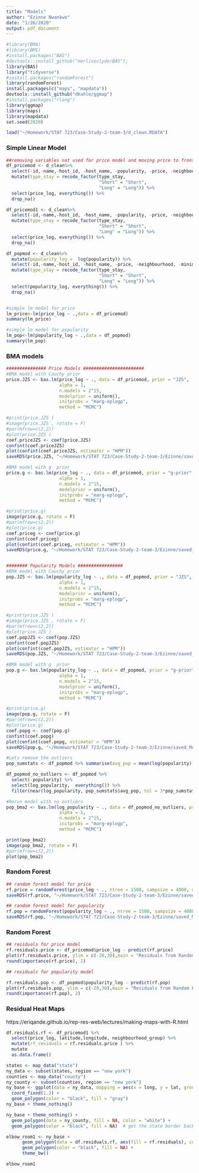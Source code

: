```yaml
---
title: "Models"
author: "Ezinne Nwankwo"
date: "1/26/2020"
output: pdf_document
---
```


```r

#library(BMA)
#library(BMS)
#install.packages("BAS")
#devtools::install_github("merliseclyde/BAS");
library(BAS)
library("tidyverse")
#install.packages("randomForest")
library(randomForest)
install.packages(c("maps", "mapdata"))
devtools::install_github("dkahle/ggmap")
#install.packages("rlang")
library(ggmap)
library(maps)
library(mapdata)
set.seed(2020)

```


```r
load("~/Homework/STAT 723/Case-Study-2-team-3/d_clean.RDATA")
```

### Simple Linear Model 

```r
##removing variables not used for price model and moving price to front of dataframe
df_pricemod <- d_clean%>% 
  select(-id,-name,-host_id, -host_name, -popularity, -price, -neighbourhood, -latitude, -longitude, -minimum_nights, -days_since_last, -dist_closest_metro) %>% 
  mutate(type_stay = recode_factor(type_stay, 
                                   "Short" = "Short", 
                                   "Long" = "Long")) %>% 
  select(price_log, everything()) %>% 
  drop_na()

df_pricemod1 <- d_clean%>% 
  select(-id,-name,-host_id, -host_name, -popularity, -price, -neighbourhood, -minimum_nights, -days_since_last, -dist_closest_metro) %>% 
  mutate(type_stay = recode_factor(type_stay, 
                                   "Short" = "Short", 
                                   "Long" = "Long")) %>% 
  select(price_log, everything()) %>% 
  drop_na()

df_popmod <- d_clean%>% 
  mutate(popularity_log =  log(popularity)) %>% 
  select(-id,-name,-host_id, -host_name, -price, -neighbourhood, -minimum_nights, -days_since_last, -dist_closest_metro, -price_log, -popularity) %>% 
  mutate(type_stay = recode_factor(type_stay, 
                                   "Short" = "Short", 
                                   "Long" = "Long")) %>% 
  select(popularity_log, everything()) %>% 
  drop_na()


#simple lm model for price
lm_price<-lm(price_log ~ .,data = df_pricemod)
summary(lm_price)

#simple lm model for popularity
lm_pop<-lm(popularity_log ~ .,data = df_popmod)
summary(lm_pop)

```

### BMA models

```r
############### Price Models #######################
#BMA model with Cauchy prior
price.JZS <- bas.lm(price_log ~ ., data = df_pricemod, prior = "JZS", 
                    alpha = 1, 
                    n.models = 2^15,
                    modelprior = uniform(),
                    initprobs = "marg-eplogp",
                    method = "MCMC")

#print(price.JZS )
#image(price.JZS , rotate = F)
#par(mfrow=c(2,2))
#plot(price.JZS )
coef.priceJZS <- coef(price.JZS)
confint(coef.priceJZS)
plot(confint(coef.priceJZS, estimator = "HPM"))
saveRDS(price.JZS, "~/Homework/STAT 723/Case-Study-2-team-3/Ezinne/saved_Models/price_bma_JZS.rds")

#BMA model with g  prior
price.g <- bas.lm(price_log ~ ., data = df_pricemod, prior = "g-prior", 
                    alpha = 1, 
                    n.models = 2^15,
                    modelprior = uniform(),
                    initprobs = "marg-eplogp",
                    method = "MCMC")

#print(price.g)
image(price.g, rotate = F)
#par(mfrow=c(2,2))
#plot(price.g)
coef.priceg <- coef(price.g)
confint(coef.priceg)
plot(confint(coef.priceg, estimator = "HPM"))
saveRDS(price.g, "~/Homework/STAT 723/Case-Study-2-team-3/Ezinne/saved_Models/price_bma_g.rds")


######## Popularity Models #################
#BMA model with Cauchy prior
pop.JZS <- bas.lm(popularity_log ~ ., data = df_popmod, prior = "JZS", 
                    alpha = 1, 
                    n.models = 2^15,
                    modelprior = uniform(),
                    initprobs = "marg-eplogp",
                    method = "MCMC")

#print(price.JZS )
#image(price.JZS , rotate = F)
#par(mfrow=c(2,2))
#plot(price.JZS )
coef.popJZS <- coef(pop.JZS)
confint(coef.popJZS)
plot(confint(coef.popJZS, estimator = "HPM"))
saveRDS(pop.JZS, "~/Homework/STAT 723/Case-Study-2-team-3/Ezinne/saved_Models/pop_bma_JZS.rds")

#BMA model with g  prior
pop.g <- bas.lm(popularity_log ~ ., data = df_popmod, prior = "g-prior", 
                    alpha = 1, 
                    n.models = 2^15,
                    modelprior = uniform(),
                    initprobs = "marg-eplogp",
                    method = "MCMC")

#print(price.g)
image(pop.g, rotate = F)
#par(mfrow=c(2,2))
#plot(price.g)
coef.popg <- coef(pop.g)
confint(coef.popg)
plot(confint(coef.popg, estimator = "HPM"))
saveRDS(pop.g, "~/Homework/STAT 723/Case-Study-2-team-3/Ezinne/saved_Models/pop_bma_g.rds")

#Lets remove the outliers
pop_sumstats <- df_popmod %>% summarise(avg_pop = mean(log(popularity)), sd_pop = sd(log(popularity)), min_pop = min(log(popularity)), max_pop = max(log(popularity)))

df_popmod_no_outliers <- df_popmod %>% 
  select(-popularity) %>% 
  select(log_popularity,  everything()) %>% 
  filter(near(log_popularity, pop_sumstats$avg_pop, tol = 3*pop_sumstats$sd_pop))

#Rerun model with no outliers
pop_bma2 <- bas.lm(log_popularity ~ ., data = df_popmod_no_outliers, prior = "JZS", 
                    alpha = 1, 
                    n.models = 2^15,
                    initprobs = "marg-eplogp",
                    method = "MCMC")

print(pop_bma2)
image(pop_bma2, rotate = F)
#par(mfrow=c(2,2))
plot(pop_bma2)

```


### Random Forest 

```r

## random forest model for price
rf.price = randomForest(price_log ~ ., ntree = 1500, sampsize = 4000, data = df_pricemod, do.trace = 100)
saveRDS(rf.price, "~/Homework/STAT 723/Case-Study-2-team-3/Ezinne/saved_Models/price_rf.rds")

## random forest model for popularity
rf.pop = randomForest(popularity_log ~ ., ntree = 1500, sampsize = 4000, data = df_popmod, do.trace = 100)
saveRDS(rf.pop, "~/Homework/STAT 723/Case-Study-2-team-3/Ezinne/saved_Models/pop_rf.rds")
```


### Random Forest 

```r
## residuals for price model
rf.residuals.price <- df_pricemod$price_log - predict(rf.price) 
plot(rf.residuals.price, ylim = c(-20,30),main = "Residuals from Random Forest Model")
round(importance(rf.price), 2)

## residuals for popularity model

rf.residuals.pop <- df_popmod$popularity_log - predict(rf.pop) 
plot(rf.residuals.pop, ylim = c(-20,30),main = "Residuals from Random Forest Model")
round(importance(rf.pop), 2)

```



### Residual Heat Maps

https://eriqande.github.io/rep-res-web/lectures/making-maps-with-R.html
```r

df.residuals.rf <- df_pricemod1 %>% 
  select(price_log, latitude,longitude, neighbourhood_group) %>% 
  mutate(rf_residuals = rf.residuals.price ) %>% 
  mutate 
  as.data.frame() 

states <- map_data("state")
ny_data <- subset(states, region == "new york")
counties <- map_data("county")
ny_county <- subset(counties, region == "new york")
ny_base <- ggplot(data = ny_data, mapping = aes(x = long, y = lat, group = group)) + 
  coord_fixed(1.3) + 
  geom_polygon(color = "black", fill = "gray")
ny_base + theme_nothing()

ny_base + theme_nothing() + 
  geom_polygon(data = ny_county, fill = NA, color = "white") +
  geom_polygon(color = "black", fill = NA)  # get the state border back on top 

elbow_room1 <- ny_base + 
      geom_polygon(data = df.residuals.rf, aes(fill = rf.residuals), color = "white") +
      geom_polygon(color = "black", fill = NA) +
      theme_bw() 

elbow_room1 

```

